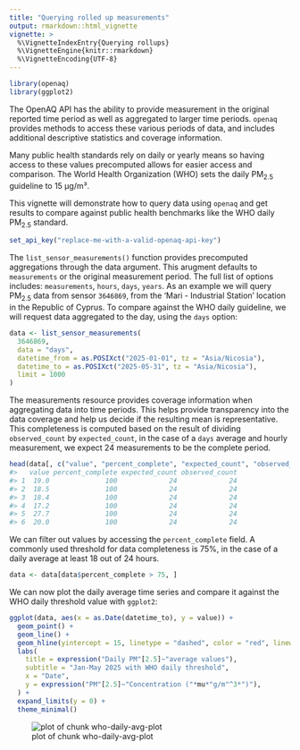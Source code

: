 ```yaml
---
title: "Querying rolled up measurements"
output: rmarkdown::html_vignette
vignette: >
  %\VignetteIndexEntry{Querying rollups}
  %\VignetteEngine{knitr::rmarkdown}
  %\VignetteEncoding{UTF-8}
---
```





``` r
library(openaq)
library(ggplot2)
```

The OpenAQ API has the ability to provide measurement in the original reported
time period as well as aggregated to larger time periods. `openaq` provides
methods to access these various periods of data, and includes additional
descriptive statistics and coverage information.

Many public health standards rely on daily or yearly means so having access to
these values precomputed allows for easier access and comparison. The World
Health Organization (WHO) sets the daily PM<sub>2.5</sub> guideline to 15 µg/m³.

This vignette will demonstrate how to query data using `openaq` and get results
to compare against public health benchmarks like the WHO daily PM<sub>2.5</sub>
standard. 


``` r
set_api_key("replace-me-with-a-valid-openaq-api-key")
```

The `list_sensor_measurements()` function provides precomputed aggregations
through the data argument. This arugment defaults to `measurements` or the
original measurement period. The full list of options includes: `measurements`,
`hours`, `days`, `years`. As an example we will query PM<sub>2.5</sub> data from
sensor `3646869`, from the 'Mari - Industrial Station' location in the Republic
of Cyprus. To compare against the WHO daily guideline, we will request data
aggregated to the day, using the `days` option:


``` r
data <- list_sensor_measurements(
  3646869,
  data = "days",
  datetime_from = as.POSIXct("2025-01-01", tz = "Asia/Nicosia"),
  datetime_to = as.POSIXct("2025-05-31", tz = "Asia/Nicosia"),
  limit = 1000
)
```


The measurements resource provides coverage information when aggregating data
into time periods. This helps provide transparency into the data coverage and 
help us decide if the resulting mean is representative. This completeness is 
computed based on the result of dividing `observed_count` by `expected_count`,
in the case of a `days` average and hourly measurement, we expect 24
measurements to be the complete period. 


``` r
head(data[, c("value", "percent_complete", "expected_count", "observed_count")])
#>   value percent_complete expected_count observed_count
#> 1  19.0              100             24             24
#> 2  18.5              100             24             24
#> 3  18.4              100             24             24
#> 4  17.2              100             24             24
#> 5  27.7              100             24             24
#> 6  20.0              100             24             24
```

We can filter out values by accessing the `percent_complete` field. A commonly
used threshold for data completeness is 75%, in the case of a daily average
at least 18 out of 24 hours.


``` r
data <- data[data$percent_complete > 75, ]
```

We can now plot the daily average time series and compare it against the WHO
daily threshold value with `ggplot2`:


``` r
ggplot(data, aes(x = as.Date(datetime_to), y = value)) +
  geom_point() +
  geom_line() +
  geom_hline(yintercept = 15, linetype = "dashed", color = "red", linewidth = 1.2) +
  labs(
    title = expression("Daily PM"[2.5]~"average values"),
    subtitle = "Jan-May 2025 with WHO daily threshold",
    x = "Date",
    y = expression("PM"[2.5]~"Concentration ("*mu*"g/m"^3*")"),
  ) +
  expand_limits(y = 0) +
  theme_minimal()
```

![plot of chunk who-daily-avg-plot](figure/who-daily-avg-plot-1.png)


